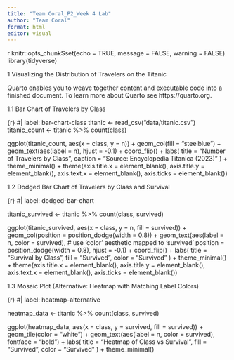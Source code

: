 ```yaml
---
title: "Team Coral_P2_Week 4 Lab"
author: "Team Coral"
format: html
editor: visual
---
```


{r}
knitr::opts_chunk$set(echo = TRUE, message = FALSE, warning = FALSE)
library(tidyverse)

1 Visualizing the Distribution of Travelers on the Titanic

Quarto enables you to weave together content and executable code into a finished document. To learn more about Quarto see https://quarto.org.

1.1 Bar Chart of Travelers by Class

{r}
#| label: bar-chart-class
titanic <- read_csv("data/titanic.csv")
titanic_count <- titanic %>% count(class)

ggplot(titanic_count, aes(x = class, y = n)) +
  geom_col(fill = "steelblue") +
  geom_text(aes(label = n), hjust = -0.1) +
  coord_flip() +
  labs(
    title = "Number of Travelers by Class",
    caption = "Source: Encyclopedia Titanica (2023)"
  ) +
  theme_minimal() +
  theme(axis.title.x = element_blank(),
        axis.title.y = element_blank(),
        axis.text.x = element_blank(),
        axis.ticks = element_blank())

1.2 Dodged Bar Chart of Travelers by Class and Survival

{r}
#| label: dodged-bar-chart

titanic_survived <- titanic %>% count(class, survived)

ggplot(titanic_survived, aes(x = class, y = n, fill = survived)) +
  geom_col(position = position_dodge(width = 0.8)) +
  geom_text(aes(label = n, color = survived),  # use 'color' aesthetic mapped to 'survived'
            position = position_dodge(width = 0.8), 
            hjust = -0.1) +
  coord_flip() +
  labs(
    title = "Survival by Class",
    fill = "Survived",
    color = "Survived"
  ) +
  theme_minimal() +
  theme(axis.title.x = element_blank(),
        axis.title.y = element_blank(),
        axis.text.x = element_blank(),
        axis.ticks = element_blank())


1.3 Mosaic Plot (Alternative: Heatmap with Matching Label Colors)

{r}
#| label: heatmap-alternative

heatmap_data <- titanic %>% count(class, survived)

ggplot(heatmap_data, aes(x = class, y = survived, fill = survived)) +
  geom_tile(color = "white") +
  geom_text(aes(label = n, color = survived), fontface = "bold") +
  labs(
    title = "Heatmap of Class vs Survival",
    fill = "Survived",
    color = "Survived"
  ) +
  theme_minimal()

